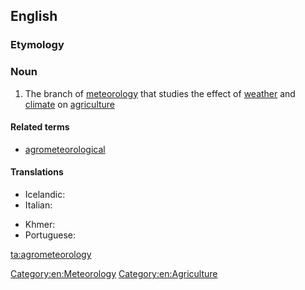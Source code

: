 ==English==

===Etymology===
{{prefix|agro|meteorology|lang=en}}

===Noun===
{{en-noun|-}}

# The branch of [[meteorology]] that studies the effect of [[weather]] and [[climate]]  on [[agriculture]]

====Related terms====
* [[agrometeorological]]

====Translations====
{{trans-top|branch of meteorology dealing with agriculture}}
* Icelandic: {{t|is|búveðurfræði|f}}
* Italian: {{t+|it|agrometeorologia|f}}
{{trans-mid}}
* Khmer: {{t|km|កសិឧតុវិទ្យា|sc=Khmr|tr=ka’se’ u’to’ vityie}}
* Portuguese: {{t|pt|agrometeorologia|f}}
{{trans-bottom}}

[[Category:en:Meteorology]]
[[Category:en:Agriculture]]

[[ta:agrometeorology]]